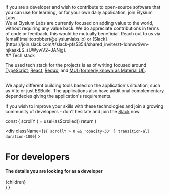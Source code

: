 
<div style={{paddingTop: '12.5%', paddingBottom: '12.5%', borderBottomWidth: '1px'}}>
If you are a developer and wish to contribute to open-source software that you can use for learning, or for your own daily application, join Elysium Labs.

<br />
We at Elysium Labs are currently focused on adding value to the world, without requiring
any value back. We do appreciate contributions in terms of code or feedback, this
would be mutually beneficial. Reach out to us via [email](mailto:robbert@elysiumlabs.io)
or [Slack](https://join.slack.com/t/slack-pfs5354/shared_invite/zt-1dnnwr9wn-njkaaxES_sUWywV2~JANjg).
</div>
<div style={{paddingTop: '12.5%', paddingBottom: '12.5%', borderBottomWidth: '1px'}}>
## Tech stack

The used tech stack for the projects is as of writing focused around [TypeScript](https://www.typescriptlang.org/), [React](https://reactjs.org/), [Redux](https://redux-toolkit.js.org/), and [MUI (formerly known as Material UI)](https://mui.com/).

<br />
We apply different building tools based on the application's situation, such as Vite
or just ESBuild. The applications also have additional complementary dependecies
giving the application's requirements.

If you wish to improve your skills with these technologies and join a growing community of developers - don't hesitate and join the [Slack](https://join.slack.com/t/slack-pfs5354/shared_invite/zt-1dnnwr9wn-njkaaxES_sUWywV2~JANjg) now.

</div>

  const { scrollY } = useHasScrolled()
  return (
    <Layout>
      <div className="mx-4 sm:mx-auto sm:w-full max-w-7xl flex flex-col items-center">
        <div
          className={`${
            scrollY > 0 && 'opacity-30'
          } transition-all duration-1000`}
        >
          <h1>For developers</h1>
          <h4 className="text-gray-500">
            The details you are looking for as a developer
          </h4>
        </div>
        <div className="max-w-prose my-10">{children}</div>
        <GithubRepositories />
      </div>
    </Layout>
  )
}
